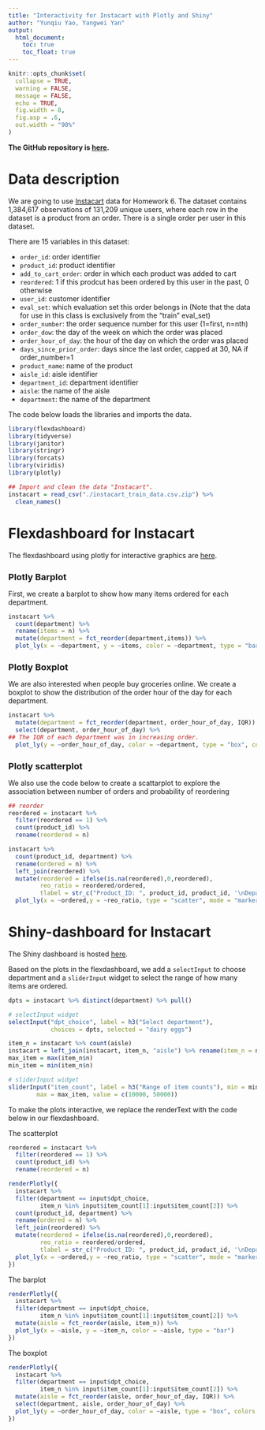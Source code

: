 ```yaml
---
title: "Interactivity for Instacart with Plotly and Shiny"
author: "Yunqiu Yao, Yangwei Yan"
output: 
  html_document:
    toc: true
    toc_float: true
---
```

```r
knitr::opts_chunk$set(
  collapse = TRUE,
  warning = FALSE,
  message = FALSE,
  echo = TRUE,
  fig.width = 8,
  fig.asp = .6,
  out.width = "90%"
)
```


**The GitHub repository is [here](https://github.com/ashleyyyw/interactivity_practice).**


# Data description

We are going to use [Instacart](instacart_train_data.csv.zip) data for Homework 6. The dataset contains 1,384,617 observations of 131,209 unique users, where each row in the dataset is a product from an order. There is a single order per user in this dataset.

There are 15 variables in this dataset:

* `order_id`: order identifier
* `product_id`: product identifier
* `add_to_cart_order`: order in which each product was added to cart
* `reordered`: 1 if this prodcut has been ordered by this user in the past, 0 otherwise
* `user_id`: customer identifier
* `eval_set`: which evaluation set this order belongs in (Note that the data for use in this class is exclusively from the “train”  eval_set)
* `order_number`: the order sequence number for this user (1=first, n=nth)
* `order_dow`: the day of the week on which the order was placed
* `order_hour_of_day`: the hour of the day on which the order was placed
* `days_since_prior_order`: days since the last order, capped at 30, NA if order_number=1
* `product_name`: name of the product
* `aisle_id`: aisle identifier
* `department_id`: department identifier
* `aisle`: the name of the aisle
* `department`: the name of the department

The code below loads the libraries and imports the data.

```r
library(flexdashboard)
library(tidyverse)
library(janitor)
library(stringr)
library(forcats)
library(viridis)
library(plotly)
```

```r
## Import and clean the data "Instacart".
instacart = read_csv("./instacart_train_data.csv.zip") %>%
  clean_names()
```


# Flexdashboard for Instacart

The flexdashboard using plotly for interactive graphics are [here](instacart_dashboard1.html).

## Plotly Barplot

First, we create a barplot to show how many items ordered for each department.

```r
instacart %>% 
  count(department) %>% 
  rename(items = n) %>% 
  mutate(department = fct_reorder(department,items)) %>% 
  plot_ly(x = ~department, y = ~items, color = ~department, type = "bar")
```


## Plotly Boxplot

We are also interested when people buy groceries online. We create a boxplot to show the distribution of the order hour of the day for each department.

```r
instacart %>%
  mutate(department = fct_reorder(department, order_hour_of_day, IQR)) %>%
  select(department, order_hour_of_day) %>%
## The IQR of each department was in increasing order.
  plot_ly(y = ~order_hour_of_day, color = ~department, type = "box", colors = "Set2")
```

## Plotly scatterplot

We also use the code below to create a scattarplot to explore the association between number of orders and probability of reordering

```r
## reorder
reordered = instacart %>% 
  filter(reordered == 1) %>% 
  count(product_id) %>% 
  rename(reordered = n)

instacart %>% 
  count(product_id, department) %>%
  rename(ordered = n) %>% 
  left_join(reordered) %>% 
  mutate(reordered = ifelse(is.na(reordered),0,reordered),
         reo_ratio = reordered/ordered,
         tlabel = str_c("Product_ID: ", product_id, product_id, '\nDepartment: ', department)) %>%
  plot_ly(x = ~ordered,y = ~reo_ratio, type = "scatter", mode = "markers", alpha = 0.5, text = ~tlabel, color = I("black"))
```


# Shiny-dashboard for Instacart

The Shiny dashboard is hosted [here](https://yunqiu-yao.shinyapps.io/instacart_dashboard2/).

Based on the plots in the flexdashboard, we add a `selectInput` to choose department and a `sliderInput` widget to select the range of how many items are ordered.

```r
dpts = instacart %>% distinct(department) %>% pull()

# selectInput widget
selectInput("dpt_choice", label = h3("Select department"), 
            choices = dpts, selected = "dairy eggs")

item_n = instacart %>% count(aisle)
instacart = left_join(instacart, item_n, "aisle") %>% rename(item_n = n)
max_item = max(item_n$n)
min_item = min(item_n$n)

# sliderInput widget
sliderInput("item_count", label = h3("Range of item counts"), min = min_item, 
        max = max_item, value = c(10000, 50000))
```

To make the plots interactive, we replace the renderText with the code below in our flexdashboard.

The scatterplot

```r
reordered = instacart %>% 
  filter(reordered == 1) %>% 
  count(product_id) %>% 
  rename(reordered = n)

renderPlotly({
  instacart %>% 
  filter(department == input$dpt_choice,
         item_n %in% input$item_count[1]:input$item_count[2]) %>% 
  count(product_id, department) %>%
  rename(ordered = n) %>% 
  left_join(reordered) %>% 
  mutate(reordered = ifelse(is.na(reordered),0,reordered),
         reo_ratio = reordered/ordered,
         tlabel = str_c("Product_ID: ", product_id, product_id, '\nDepartment: ', department)) %>%
  plot_ly(x = ~ordered,y = ~reo_ratio, type = "scatter", mode = "markers", alpha =0.5, text = ~tlabel, color = I("black"))
})
```

The barplot

```r
renderPlotly({
  instacart %>% 
  filter(department == input$dpt_choice,
         item_n %in% input$item_count[1]:input$item_count[2]) %>%
  mutate(aisle = fct_reorder(aisle, item_n)) %>% 
  plot_ly(x = ~aisle, y = ~item_n, color = ~aisle, type = "bar")
})

```

The boxplot

```r
renderPlotly({
  instacart %>%
  filter(department == input$dpt_choice,
         item_n %in% input$item_count[1]:input$item_count[2]) %>% 
  mutate(aisle = fct_reorder(aisle, order_hour_of_day, IQR)) %>%
  select(department, aisle, order_hour_of_day) %>%
  plot_ly(y = ~order_hour_of_day, color = ~aisle, type = "box", colors = "Set2")
})
```



<style type="text/css">

body{ /* Normal  */
      font-size: 14px;
  }
h1 { /* Header 1 */
  font-size: 28px;
}
h2 { /* Header 2 */
  font-size: 18px;
}
</style>